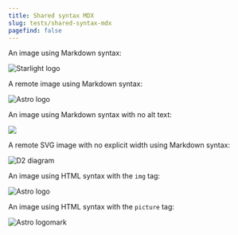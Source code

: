 ```yaml
---
title: Shared syntax MDX
slug: tests/shared-syntax-mdx
pagefind: false
---
```


An image using Markdown syntax:

![Starlight logo](../../../assets/tests/starlight-light.png)

A remote image using Markdown syntax:

![Astro logo](https://astro.build/assets/press/astro-logo-light-gradient.png)

An image using Markdown syntax with no alt text:

![](../../../assets/tests/starlight-light.png)

A remote SVG image with no explicit width using Markdown syntax:

![D2 diagram](https://d2.atlas.lucas.tools/?script=KkktLuECBAAA__8%3D&)

An image using HTML syntax with the `img` tag:

<img src="https://astro.build/assets/press/astro-logo-light-gradient.png" alt="Astro logo" />

An image using HTML syntax with the `picture` tag:

<picture>
  <source
    media="(prefers-color-scheme: dark)"
    srcset="https://astro.build/assets/press/astro-icon-light.png"
  />
  <img
    alt="Astro logomark"
    src="https://astro.build/assets/press/astro-icon-dark.png"
  />
</picture>
